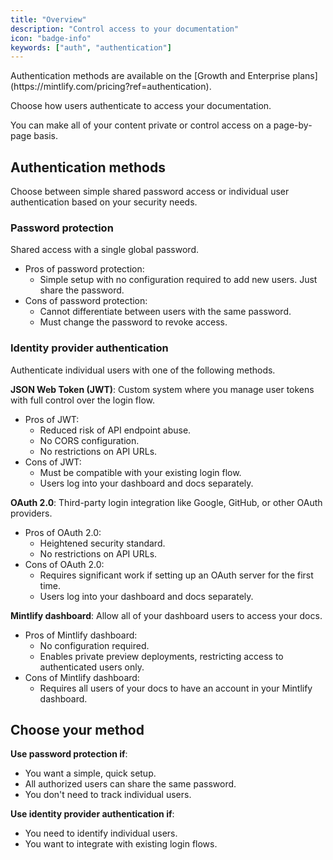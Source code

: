 ```yaml
---
title: "Overview"
description: "Control access to your documentation"
icon: "badge-info"
keywords: ["auth", "authentication"]
---
```


<Info>
  Authentication methods are available on the [Growth and Enterprise
  plans](https://mintlify.com/pricing?ref=authentication).
</Info>

Choose how users authenticate to access your documentation.

You can make all of your content private or control access on a page-by-page basis.

## Authentication methods

Choose between simple shared password access or individual user authentication based on your security needs.

### Password protection

Shared access with a single global password.

- Pros of password protection:
  - Simple setup with no configuration required to add new users. Just share the password.
- Cons of password protection:
  - Cannot differentiate between users with the same password.
  - Must change the password to revoke access.

### Identity provider authentication

Authenticate individual users with one of the following methods.

**JSON Web Token (JWT)**: Custom system where you manage user tokens with full control over the login flow.
- Pros of JWT:
  - Reduced risk of API endpoint abuse.
  - No CORS configuration.
  - No restrictions on API URLs.
- Cons of JWT:
  - Must be compatible with your existing login flow.
  - Users log into your dashboard and docs separately.

**OAuth 2.0**: Third-party login integration like Google, GitHub, or other OAuth providers.

- Pros of OAuth 2.0:
  - Heightened security standard.
  - No restrictions on API URLs.
- Cons of OAuth 2.0:
  - Requires significant work if setting up an OAuth server for the first time.
  - Users log into your dashboard and docs separately.

**Mintlify dashboard**: Allow all of your dashboard users to access your docs.

- Pros of Mintlify dashboard:
  - No configuration required.
  - Enables private preview deployments, restricting access to authenticated users only.
- Cons of Mintlify dashboard:
  - Requires all users of your docs to have an account in your Mintlify dashboard.

## Choose your method

**Use password protection if**:

- You want a simple, quick setup.
- All authorized users can share the same password.
- You don't need to track individual users.

**Use identity provider authentication if**:

- You need to identify individual users.
- You want to integrate with existing login flows.
